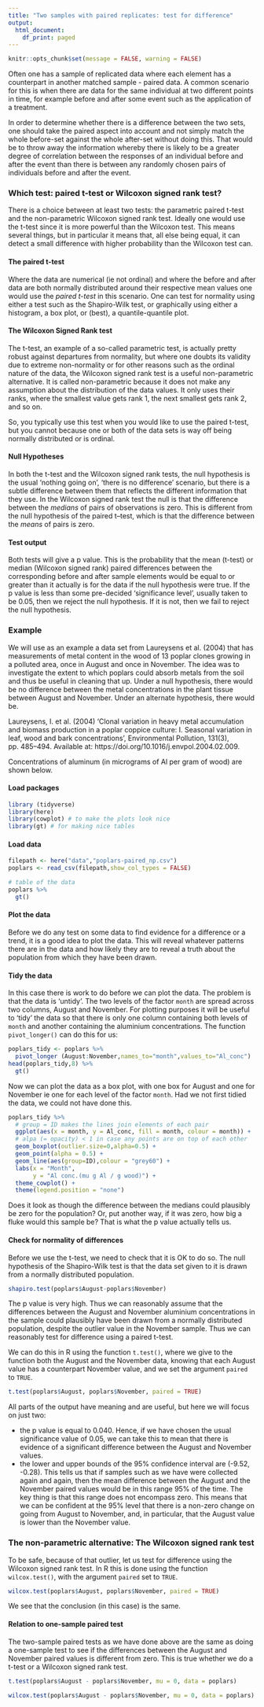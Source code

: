 ```yaml
---
title: "Two samples with paired replicates: test for difference"
output:
  html_document:
    df_print: paged
---
```


```r
knitr::opts_chunk$set(message = FALSE, warning = FALSE)
```


Often one has a sample of replicated data where each element has a counterpart in another matched sample - paired data. A common scenario for this is when there are data for the same individual at two different points in time, for example before and after some event such as the application of a treatment. 

In order to determine whether there is a difference between the two sets, one should take the paired aspect into account and not simply match the whole before-set against the whole after-set without doing this. That would be to throw away the information whereby there is likely to be a greater degree of correlation between the responses of an individual before and after the event than there is between any randomly chosen pairs of individuals before and after the event.

### Which test: paired t-test or Wilcoxon signed rank test?

There is a choice between at least two tests: the parametric paired t-test and the non-parametric Wilcoxon signed rank test. Ideally one would use the t-test since it is more powerful than the Wilcoxon test. This means several things, but in particular it means that, all else being equal, it can detect a small difference with higher probability than the Wilcoxon test can. 


#### The paired t-test
Where the data are numerical (ie not ordinal) and where the before and after data are both normally distributed around their respective mean values one would use the *paired t-test* in this scenario. One can test for normality using either a test such as the Shapiro-Wilk test, or graphically using either a histogram, a box plot, or (best), a quantile-quantile plot. 

#### The Wilcoxon Signed Rank test

The t-test, an example of a so-called parametric test, is actually pretty robust against departures from normality, but where one doubts its validity due to extreme non-normality or for other reasons such as the ordinal nature of the data, the Wilcoxon signed rank test is a useful non-parametric alternative. It is called non-parametric because it does not make any assumption about the distribution of the data values. It only uses their ranks, where the smallest value gets rank 1, the next smallest gets rank 2, and so on.

So, you typically use this test when you would like to use the paired t-test, but you cannot because one or both of the data sets is way off being normally distributed or is ordinal.

#### Null Hypotheses

In both the t-test and the Wilcoxon signed rank tests, the null hypothesis is the usual 'nothing going on', 'there is no difference' scenario, but there is a subtle difference between them that reflects the different information that they use. In the Wilcoxon signed rank test the null is that the difference between the *medians* of pairs of observations is zero. This is different from the null hypothesis of the paired t–test, which is that the difference between the *means* of pairs is zero. 


#### Test output

Both tests will give a p value. This is the probability that the mean (t-test) or median (Wilcoxon signed rank) paired differences between the corresponding before and after sample elements would be equal to or greater than it actually is for the data  if the null hypothesis were true. If the p value is less than some pre-decided 'significance level', usually taken to be 0.05, then we reject the null hypothesis. If it is not, then we fail to reject the null hypothesis.

### Example

We will use as an example a data set from Laureysens et al. (2004) that has measurements of metal content in the wood of 13 poplar clones growing in a polluted area, once in August and once in November. The idea was to investigate the extent to which poplars could absorb metals from the soil and thus be useful in cleaning that up. Under a null hypothesis, there would be no difference between the metal concentrations in the plant tissue between August and November. Under an alternate hypothesis, there would be.

Laureysens, I. et al. (2004) ‘Clonal variation in heavy metal accumulation and biomass production in a poplar coppice culture: I. Seasonal variation in leaf, wood and bark concentrations’, Environmental Pollution, 131(3), pp. 485–494. Available at: https://doi.org/10.1016/j.envpol.2004.02.009.

Concentrations of aluminum (in micrograms of Al per gram of wood) are shown below.

#### Load packages
```r
library (tidyverse)
library(here)
library(cowplot) # to make the plots look nice
library(gt) # for making nice tables
```

#### Load data
```r
filepath <- here("data","poplars-paired_np.csv")
poplars <- read_csv(filepath,show_col_types = FALSE)
```

```r
# table of the data
poplars %>%
  gt()
```

#### Plot the  data

Before we do any test on some data to find evidence for a difference or a trend, it is a good idea to plot the data. This will reveal whatever patterns there are in the data and how likely they are to reveal a truth about the population from which they have been drawn.

#### Tidy the data

In this case there is work to do before we can plot the data. The problem is that the data is 'untidy'. The two levels of the factor `month` are spread across two columns, August and November. For plotting purposes it will be useful to 'tidy' the data so that there is only one column containing both levels of `month` and another containing the aluminium concentrations. The function `pivot_longer()` can do this for us:

```r
poplars_tidy <- poplars %>%
  pivot_longer (August:November,names_to="month",values_to="Al_conc")
head(poplars_tidy,8) %>%
  gt()

```

Now we can plot the data as a box plot, with one box for August and one for November ie one for each level of the factor `month`. Had we not first tidied the data, we could not have done this.

```r
poplars_tidy %>%
  # group = ID makes the lines join elements of each pair
  ggplot(aes(x = month, y = Al_conc, fill = month, colour = month)) + 
  # alpa (= opacity) < 1 in case any points are on top of each other
  geom_boxplot(outlier.size=0,alpha=0.5) +
  geom_point(alpha = 0.5) +
  geom_line(aes(group=ID),colour = "grey60") +
  labs(x = "Month",
       y = "Al conc.(mu g Al / g wood)") +
  theme_cowplot() +
  theme(legend.position = "none")
```

Does it look as though the difference between the medians could plausibly be zero for the population? Or, put another way, if it was zero, how big a fluke would this sample be? That is what the p value actually tells us.


#### Check for normality of differences

Before we use the t-test, we need to check that it is OK to do so.
The null hypothesis of the Shapiro-Wilk test is that the data set given to it is drawn from a normally distributed population.
```r
shapiro.test(poplars$August-poplars$November)
```
The p value is very high. Thus we can reasonably assume that the differences between the August and November aluminium concentrations in the sample could plausibly have been drawn from a normally distributed population, despite the outlier value in the November sample. Thus we can reasonably test for difference using a paired t-test. 

We can do this in R using the function `t.test()`, where we give to the function both the August and the November data, knowing that each August value has a counterpart November value, and we set the argument `paired` to `TRUE`.

```r
t.test(poplars$August, poplars$November, paired = TRUE)
```
All parts of the output have meaning and are useful, but here we will focus on just two:

* the p value is equal to 0.040. Hence, if we have chosen the usual significance value of 0.05, we can take this to mean that there is evidence of a significant difference between the August and November values.
* the lower and upper bounds of the 95\% confidence interval are (-9.52, -0.28). This tells us that if samples such as we have were collected again and again, then the mean difference between the August and the November paired values would be in this range 95\% of the time. The key thing is that this range does not encompass zero. This means that we can be confident at the 95% level that there is a non-zero change on going from August to November, and, in particular, that the August value is lower than the November value.

### The non-parametric alternative: The Wilcoxon signed rank test

To be safe, because of that outlier, let us test for difference using the Wilcoxon signed rank test. In R this is done using the function `wilcox.test()`, with the argument `paired` set to `TRUE`.

```r
wilcox.test(poplars$August, poplars$November, paired = TRUE)
```
We see that the conclusion (in this case) is the same.

#### Relation to one-sample paired test

The two-sample paired tests as we have done above are the same as doing a one-sample test to see if the differences between the August and November paired values is different from zero. This is true whether we do a t-test or a Wilcoxon signed rank test.

```r
t.test(poplars$August - poplars$November, mu = 0, data = poplars)
```


```r
wilcox.test(poplars$August - poplars$November, mu = 0, data = poplars)
```




